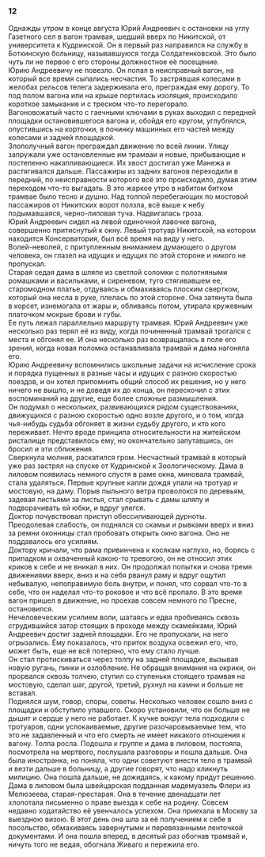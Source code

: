 ### 12 {-}

Однажды утром в конце августа Юрий Андреевич с остановки на углу Газетного сел в вагон трамвая, шедший вверх по Никитской, от университета к Кудринской. Он в первый раз направился на службу в Боткинскую больницу, называвшуюся тогда Солдатенковской. Это было чуть ли не первое с его стороны должностное её посещение.<br/> Юрию Андреевичу не повезло. Он попал в неисправный вагон, на который все время сыпались несчастия. То застрявшая колесами в желобах рельсов телега задерживала его, преграждая ему дорогу. То под полом вагона или на крыше портилась изоляция, происходило короткое замыкание и с треском что-то перегорало.<br/> Вагоновожатый часто с гаечными ключами в руках выходил с передней площадки остановившегося вагона и, обойдя его кругом, углублялся, опустившись на корточки, в починку машинных его частей между колесами и задней площадкой.<br/> Злополучный вагон преграждал движение по всей линии. Улицу запружали уже остановленные им трамваи и новые, прибывающие и постепенно накапливающиеся. Их хвост достигал уже Манежа и растягивался дальше. Пассажиры из задних вагонов переходили в передний, по неисправности которого всё это происходило, думая этим переходом что-то выгадать. В это жаркое утро в набитом битком трамвае было тесно и душно. Над толпой перебегающих по мостовой пассажиров от Никитских ворот ползла, всё выше к небу подымавшаяся, черно-лиловая туча. Надвигалась гроза.<br/> Юрий Андреевич сидел на левой одиночной лавочке вагона, совершенно притиснутый к окну. Левый тротуар Никитской, на котором находится Консерватория, был всё время на виду у него.<br/> Волей-неволей, с притупленным вниманием думающего о другом человека, он глазел на идущих и едущих по этой стороне и никого не пропускал.<br/> Старая седая дама в шляпе из светлой соломки с полотняными ромашками и васильками, и сиреневом, туго стягивавшем ее, старомодном платье, отдуваясь и обмахиваясь плоским свертком, который она несла в руке, плелась по этой стороне. Она затянута была в корсет, изнемогала от жары и, обливаясь потом, утирала кружевным платочком мокрые брови и губы.<br/> Ее путь лежал параллельно маршруту трамвая. Юрий Андреевич уже несколько раз терял её из виду, когда починенный трамвай трогался с места и обгонял ее. И она несколько раз возвращалась в поле его зрения, когда новая поломка останавливала трамвай и дама нагоняла его.<br/> Юрию Андреевичу вспомнились школьные задачи на исчисление срока и порядка пущенных в разные часы и идущих с разною скоростью поездов, и он хотел припомнить общий способ их решения, но у него ничего не вышло, и не доведя их до конца, он перескочил с этих воспоминаний на другие, еще более сложные размышления.<br/> Он подумал о нескольких, развивающихся рядом существованиях, движущихся с разною скоростью одно возле другого, и о том, когда чья-нибудь судьба обгоняет в жизни судьбу другого, и кто кого переживает. Нечто вроде принципа относительности на житейском ристалище представилось ему, но окончательно запутавшись, он бросил и эти сближения.<br/> Сверкнула молния, раскатился гром. Несчастный трамвай в который уже раз застрял на спуске от Кудринской к Зоологическому. Дама в лиловом появилась немного спустя в раме окна, миновала трамвай, стала удаляться. Первые крупные капли дождя упали на тротуар и мостовую, на даму. Порыв пыльного ветра проволокся по деревьям, задевая листьями за листья, стал срывать с дамы шляпу и подворачивать ей юбки, и вдруг улегся.<br/> Доктор почувствовал приступ обессиливающей дурноты.<br/> Преодолевая слабость, он поднялся со скамьи и рывками вверх и вниз за ремни оконницы стал пробовать открыть окно вагона. Оно не поддавалось его усилиям.<br/> Доктору кричали, что рама привинчена к косякам наглухо, но, борясь с припадком и охваченный какою-то тревогою, он не относил этих криков к себе и не вникал в них. Он продолжал попытки и снова тремя движениями вверх, вниз и на себя рванул раму и вдруг ощутил небывалую, непоправимую боль внутри, и понял, что сорвал что-то в себе, что он наделал что-то роковое и что всё пропало. В это время вагон пришел в движение, но проехав совсем немного по Пресне, остановился.<br/> Нечеловеческим усилием воли, шатаясь и едва пробиваясь сквозь сгрудившийся затор стоящих в проходе между скамейками, Юрий Андреевич достиг задней площадки. Его не пропускали, на него огрызались. Ему показалось, что приток воздуха освежил его, что, может быть, еще не всё потеряно, что ему стало лучше.<br/> Он стал протискиваться через толпу на задней площадке, вызывая новую ругань, пинки и озлобление. Не обращая внимания на окрики, он прорвался сквозь толчею, ступил со ступеньки стоящего трамвая на мостовую, сделал шаг, другой, третий, рухнул на камни и больше не вставал.<br/> Поднялся шум, говор, споры, советы. Несколько человек сошло вниз с площадки и обступило упавшего. Скоро установили, что он больше не дышит и сердце у него не работает. К кучке вокруг тела подходили с тротуаров, одни успокаиваемые, другие разочаровываемые тем, что это не задавленный и что его смерть не имеет никакого отношения к вагону. Толпа росла. Подошла к группе и дама в лиловом, постояла, посмотрела на мертвого, послушала разговоры и пошла дальше. Она была иностранка, но поняла, что одни советуют внести тело в трамвай и везти дальше в больницу, а другие говорят, что надо кликнуть милицию. Она пошла дальше, не дожидаясь, к какому придут решению.<br/> Дама в лиловом была швейцарская подданная мадемуазель Флери из Мелюзеева, старая-престарая. Она в течение двенадцати лет хлопотала письменно о праве выезда к себе на родину. Совсем недавно ходатайство её увенчалось успехом. Она приехала в Москву за выездною визою. В этот день она шла за её получением к себе в посольство, обмахиваясь завернутыми и перевязанными ленточкой документами. И она пошла вперед, в десятый раз обогнав трамвай и, ничуть того не ведая, обогнала Живаго и пережила его.

